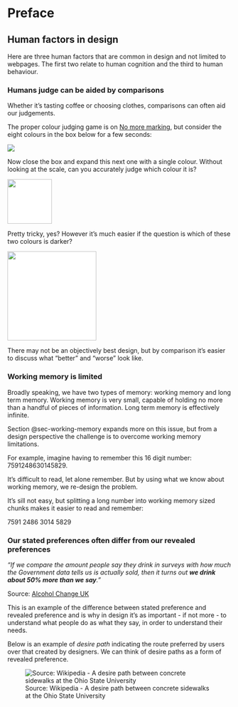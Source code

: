 # Preface {#sec-preface .unnumbered}

## Human factors in design {#sec-human-factors-in-design}

Here are three human factors that are common in design and not limited to webpages. The first two relate to human cognition and the third to human behaviour.

### Humans judge can be aided by comparisons {#sec-humans-judge-can-be-aided-by-comparisons}

Whether it's tasting coffee or choosing clothes, comparisons can often aid our judgements.

The proper colour judging game is on [No more marking](https://www.nomoremarking.com/demo?countryCode=GB), but consider the eight colours in the box below for a few seconds:

::: {.callout-note collapse="true" title="Expand/collapse to see/hide the colour scale" appearance="simple"}
![](img/eight-colours.png){style="background-color: white;"}
:::

Now close the box and expand this next one with a single colour. Without looking at the scale, can you accurately judge which colour it is?

::: {.callout-note collapse="true" title="Expand to see the colour" appearance="simple"}
![](img/single-colour.png){style="background-color: white;" width="100"}
:::

Pretty tricky, yes? However it's much easier if the question is which of these two colours is darker?

::: {.callout-note collapse="true" title="Expand to see the colours" appearance="simple"}
![](img/two-colours.png){style="background-color: white;" width="200"}
:::

There may not be an objectively best design, but by comparison it's easier to discuss what "better" and "worse" look like.

### Working memory is limited {#sec-working-memory-is-limited}

Broadly speaking, we have two types of memory: working memory and long term memory. Working memory is very small, capable of holding no more than a handful of pieces of information. Long term memory is effectively infinite.

Section @sec-working-memory expands more on this issue, but from a design perspective the challenge is to overcome working memory limitations.

For example, imagine having to remember this 16 digit number: 7591248630145829.

It's difficult to read, let alone remember. But by using what we know about working memory, we re-design the problem.

::: {.callout-note collapse="true" title="Expand to see a suggestion" appearance="simple"}
It's sill not easy, but splitting a long number into working memory sized chunks makes it easier to read and remember:

7591 2486 3014 5829
:::

### Our stated preferences often differ from our revealed preferences {#sec-our-stated-preferences-often-differ-from-our-revealed-preferences}

*"If we compare the amount people say they drink in surveys with how much the Government data tells us is actually sold, then it turns out **we drink about 50% more than we say**."*

Source: [Alcohol Change UK](https://alcoholchange.org.uk/alcohol-facts/fact-sheets/drinking-trends-in-the-uk)

This is an example of the difference between stated preference and revealed preference and is why in design it's as important - if not more - to understand what people do as what they say, in order to understand their needs.

Below is an example of *desire path* indicating the route preferred by users over that created by designers. We can think of desire paths as a form of revealed preference.

![Source: Wikipedia - A desire path between concrete sidewalks at the Ohio State University](https://upload.wikimedia.org/wikipedia/commons/2/2e/Desire_path_-_52849400711.jpg)



